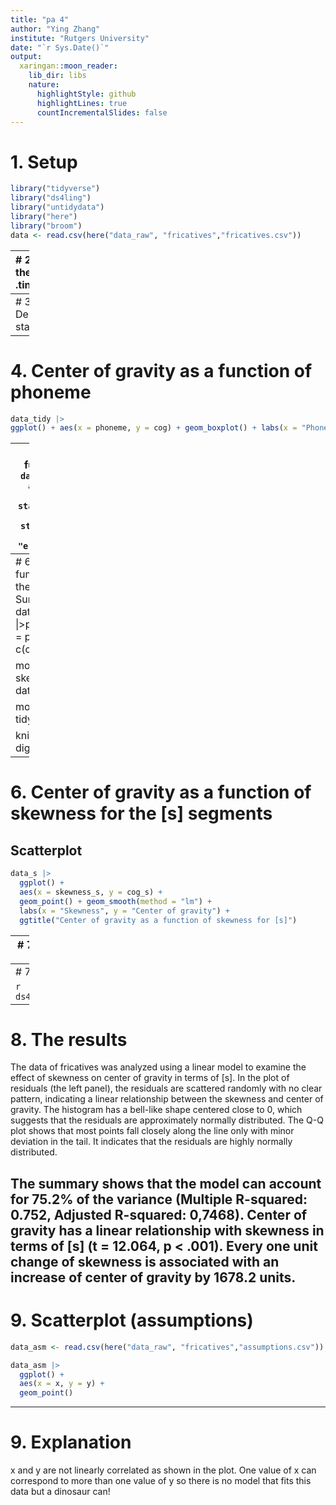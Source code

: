 ```yaml
---
title: "pa 4"
author: "Ying Zhang"
institute: "Rutgers University"
date: "`r Sys.Date()`"
output:
  xaringan::moon_reader:
    lib_dir: libs
    nature:
      highlightStyle: github
      highlightLines: true
      countIncrementalSlides: false
---
```

# 1. Setup
```r

library("tidyverse")
library("ds4ling")
library("untidydata")
library("here")
library("broom")
data <- read.csv(here("data_raw", "fricatives","fricatives.csv"))
```
---
# 2. Tidy the data
.tiny[
```r
data_tidy <- data |> 
  pivot_longer(cols = c("s_cog","s_skewness","sh_cog","sh_skewness"),
    names_to = "sounds", values_to = "values"
  ) |> 
  separate(col = sounds, into = c("phoneme", "measurement"), sep = "_"
  ) |> 
  pivot_wider(
    names_from = measurement,
    values_from = values
  ) |> 
  mutate_if(is.numeric,round, digits = 2)

write_csv(data_tidy, "/Users/yingzhang/Desktop/R/pa4/pa4/data_tidy/fricatives_tidy.csv")

head(data_tidy)
```
]
---
# 3. Descriptive statistics
```r
data_tidy |> 
  group_by(phoneme) |> 
  summarise(avg_cog = mean(cog),
            std_cog = sd(cog),
            avg_ske = mean(skewness),
            std_ske = mean(skewness)) |> 
  mutate_if(is.numeric, round, digits =2) |> 
  knitr::kable()
```

---
# 4. Center of gravity as a function of phoneme
```r
data_tidy |> 
ggplot() + aes(x = phoneme, y = cog) + geom_boxplot() + labs(x = "Phoneme", y = "Center of gravity")
```
---
# 5. Skewness as a function of phoneme
```r
data_tidy |> ggplot() + aes(x = phoneme, y = skewness) + stat_summary(fun = mean, geom = "point") + stat_summary(fun.data = mean_se, geom = "errorbar", width = 0.2)
```

---
# 6. Center of gravity as a function of skewness for the [s] segments
## Summary
```r
data_s <- data_tidy |>pivot_wider(names_from = phoneme, values_from = c(cog, skewness))

mod1 <- lm(cog_s ~ skewness_s, data = data_s)

mod_summary <- tidy(mod1) 

  knitr::kable(mod_summary, digits = 3 )
```
---
# 6. Center of gravity as a function of skewness for the [s] segments 
## Scatterplot

```r
data_s |> 
  ggplot() +
  aes(x = skewness_s, y = cog_s) +
  geom_point() + geom_smooth(method = "lm") +
  labs(x = "Skewness", y = "Center of gravity") + 
  ggtitle("Center of gravity as a function of skewness for [s]")
```

---
# 7. Model diagnostics
```r
summary(mod1)
```

---
# 7. Model diagnostics

```r
ds4ling::diagnosis(mod1)
```

---
# 8. The results
The data of fricatives was analyzed using a linear model to examine the effect of skewness on center of gravity in terms of [s]. In the plot of residuals (the left panel), the residuals are scattered randomly with no clear pattern, indicating a linear relationship between the skewness and center of gravity. The histogram has a bell-like shape centered close to 0, which suggests that the residuals are approximately normally distributed. The Q-Q plot shows that most points fall closely along the line only with minor deviation in the tail. It indicates that the residuals are highly normally distributed.

The summary shows that the model can account for 75.2% of the variance (Multiple R-squared: 0.752, Adjusted R-squared: 0,7468). Center of gravity has a linear relationship with skewness in terms of [s] (t = 12.064, p < .001). Every one unit change of skewness is associated with an increase of center of gravity by 1678.2 units. 
---
# 9. Scatterplot (assumptions)
```r
data_asm <- read.csv(here("data_raw", "fricatives","assumptions.csv"))

data_asm |> 
  ggplot() +
  aes(x = x, y = y) +
  geom_point()

```
---
# 9. Explanation

x and y are not linearly correlated as shown in the plot. One value of x can correspond to more than one value of y so there is no model that fits this data but a dinosaur can!
